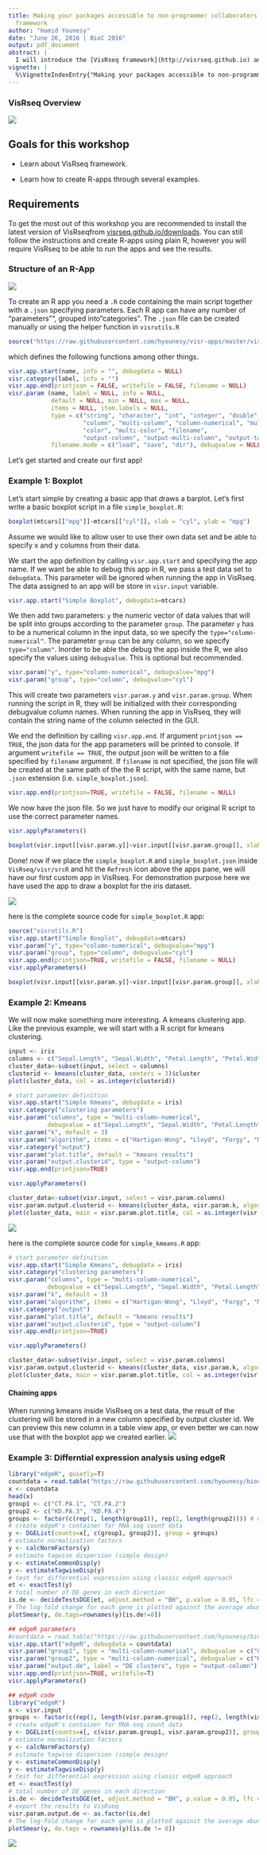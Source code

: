 ```yaml
---
title: Making your packages accessible to non-programmer collaborators using the VisRseq
  framework
author: "Hamid Younesy"
date: "June 26, 2016 | BioC 2016"
output: pdf_document
abstract: |
  I will introduce the [VisRseq framework](http://visrseq.github.io) and walk the participants through the quick process of creating modules called R-apps from R packages. I expect this to be specially useful for bioinformaticians and package developers that develop R-based analysis tools and would like to make them accessible to their non-programmer collaborators or to the public without having to spend significant time on creating extensive graphical user interfaces. I will walk the participants through several examples of creating diverse types of apps, from simple plotting (e.g. plots) to intermediate (e.g. clustering) to more advanced (e.g. edgeR and DEseq) packages. I will also show how several R-apps can be linked together to create more complex workflows. Participants will require having beginner/intermediate knowledge of R and a machine with R and Java installation.
vignette: |
  %\VignetteIndexEntry{"Making your packages accessible to non-programmer collaborators using the VisRseq framework} %\VignetteEngine{knitr::rmarkdown} %\VignetteEncoding{UTF-8}
---
```


### VisRseq Overview
![](images/screenshot.png)


## Goals for this workshop

- Learn about VisRseq framework.

- Learn how to create R-apps through several examples.

## Requirements
To get the most out of this workshop you are recommended to install the latest version of VisRseqfrom [visrseq.github.io/downloads](http://visrseq.github.io/downloads).
You can still follow the instructions and create R-apps using plain R, however you will require VisRseq to be able to run the apps and see the results.

### Structure of an R-App
![](images/anatomy.png)

To create an R app you need a ```.R``` code containing the main script together with a ```.json``` specifying parameters. 
Each R app can have any number of "parameters"", grouped into "categories". 
The ```.json``` file can be created manually or using the helper function in ```visrutils.R```
```r
source("https://raw.githubusercontent.com/hyounesy/visr-apps/master/visrutils.R")
```

which defines the following functions among other things.

```r
visr.app.start(name, info = "", debugdata = NULL)
visr.category(label, info = "")
visr.app.end(printjson = FALSE, writefile = FALSE, filename = NULL)
visr.param (name, label = NULL, info = NULL,
            default = NULL, min = NULL, max = NULL,
            items = NULL, item.labels = NULL,
            type = c("string", "character", "int", "integer", "double", "boolean", "logical", "multi-string",
                     "column", "multi-column", "column-numerical", "multi-column-numerical",
                     "color", "multi-color", "filename",
                     "output-column", "output-multi-column", "output-table"),
            filename.mode = c("load", "save", "dir"), debugvalue = NULL)
```

Let's get started and create our first app!

### Example 1: Boxplot

Let's start simple by creating a basic app that draws a barplot. Let's first write a basic boxplot script in a file ```simple_boxplot.R```:
```r
boxplot(mtcars[["mpg"]]~mtcars[["cyl"]], xlab = "cyl", ylab = "mpg")
```

Assume we would like to allow user to use their own data set and be able to specify x and y columns from their data.

We start the app definition by calling ```visr.app.start``` and specifying the app name. If we want be able to debug this app in R, we pass a test data set to ```debugdata```. This parameter will be ignored when running the app in VisRseq.
The data assigned to an app will be store in ```visr.input``` variable. 

```r
visr.app.start("Simple Boxplot", debugdata=mtcars)
```


We then add two parameters: ```y``` the numeric vector of data values that will be split into groups according to the parameter ```group```. 
The parameter ```y``` has to be a numerical column in the input data, so we specify the ```type="column-numerical"```. The parameter ```group``` can be any column, so we specify ```type="column"```. Inorder to be able the debug the app inside the R, we also specify the values using ```debugvalue```. This is optional but recommended.

```r
visr.param("y", type="column-numerical", debugvalue="mpg")
visr.param("group", type="column", debugvalue="cyl")
```

This will create two parameters ```visr.param.y``` and ```visr.param.group```. When running the script in R, they will be initialized with their corresponding debugvalue column names. When running the app in VisRseq, they will contain the string name of the column selected in the GUI.

We end the definition by calling ```visr.app.end```. If argument ```printjson == TRUE```, the json data for the app parameters will be printed to console. If argument ```writefile == TRUE```, the output json will be written to a file specified by ```filename``` argument. If ```filename``` is not specified, the json file will be created at the same path of the the R script, with the same name, but ```.json``` extension (i.e. ```simple_boxplot.json```).

```r
visr.app.end(printjson=TRUE, writefile = FALSE, filename = NULL)
```

We now have the json file. So we just have to modify our original R script to use the correct parameter names.

```r
visr.applyParameters()

boxplot(visr.input[[visr.param.y]]~visr.input[[visr.param.group]], xlab = visr.param.group, ylab = visr.param.y)
```

Done! now if we place the ```simple_boxplot.R``` and ```simple_boxplot.json``` inside ```VisRseq/visr/srcR``` and hit the ```Refresh``` icon above the apps pane, we will have our first custom app in VisRseq. For demonstration purpose here we have used the app to draw a boxplot for the iris dataset.

![](images/simple_boxplot.png)

here is the complete source code for ```simple_boxplot.R``` app:

```r
source("visrutils.R")
visr.app.start("Simple Boxplot", debugdata=mtcars)
visr.param("y", type="column-numerical", debugvalue="mpg")
visr.param("group", type="column", debugvalue="cyl")
visr.app.end(printjson=TRUE, writefile = FALSE, filename = NULL)
visr.applyParameters()

boxplot(visr.input[[visr.param.y]]~visr.input[[visr.param.group]], xlab = visr.param.group, ylab = visr.param.y)
```


### Example 2: Kmeans

We will now make something more interesting. A kmeans clustering app. Like the previous example, we will start with a R script for kmeans clustering.

```r
input <- iris
columns <- c("Sepal.Length", "Sepal.Width", "Petal.Length", "Petal.Width")
cluster_data<-subset(input, select = columns)
clusterid <- kmeans(cluster_data, centers = 3)$cluster
plot(cluster_data, col = as.integer(clusterid))
```


```r
# start parameter definition
visr.app.start("Simple Kmeans", debugdata = iris)
visr.category("clustering parameters")
visr.param("columns", type = "multi-column-numerical", 
           debugvalue = c("Sepal.Length", "Sepal.Width", "Petal.Length", "Petal.Width"))
visr.param("k", default = 3)
visr.param("algorithm", items = c("Hartigan-Wong", "Lloyd", "Forgy", "MacQueen"))
visr.category("output")
visr.param("plot.title", default = "kmeans results")
visr.param("output.clusterid", type = "output-column")
visr.app.end(printjson=TRUE)

```
```r
visr.applyParameters()

cluster_data<-subset(visr.input, select = visr.param.columns)
visr.param.output.clusterid <- kmeans(cluster_data, visr.param.k, algorithm = visr.param.algorithm)$cluster
plot(cluster_data, main = visr.param.plot.title, col = as.integer(visr.param.output.clusterid))
```

![](images/simple_kmeans.png)

here is the complete source code for ```simple_kmeans.R``` app:
```r
# start parameter definition
visr.app.start("Simple Kmeans", debugdata = iris)
visr.category("clustering parameters")
visr.param("columns", type = "multi-column-numerical", 
           debugvalue = c("Sepal.Length", "Sepal.Width", "Petal.Length", "Petal.Width"))
visr.param("k", default = 3)
visr.param("algorithm", items = c("Hartigan-Wong", "Lloyd", "Forgy", "MacQueen"))
visr.category("output")
visr.param("plot.title", default = "kmeans results")
visr.param("output.clusterid", type = "output-column")
visr.app.end(printjson=TRUE)

visr.applyParameters()

cluster_data<-subset(visr.input, select = visr.param.columns)
visr.param.output.clusterid <- kmeans(cluster_data, visr.param.k, algorithm = visr.param.algorithm)$cluster
plot(cluster_data, main = visr.param.plot.title, col = as.integer(visr.param.output.clusterid))
```


#### Chaining apps
When running kmeans inside VisRseq on a test data, the result of the clustering will be stored in a new column specified by output cluster id.
We can preview this new column in a table view app, or even better we can now use that with the boxplot app we created earlier. 
![](images/kmeans_boxplot.png)


### Example 3: Differntial expression analysis using edgeR
```r
library("edgeR", quietly=T)
countdata = read.table("https://raw.githubusercontent.com/hyounesy/bioc2016.visrseq/master/data/counts.txt", header=T, row.names = 1)
x <- countdata
head(x)
group1 <- c("CT.PA.1", "CT.PA.2")
group2 <- c("KD.PA.3", "KD.PA.4")
groups <- factor(c(rep(1, length(group1)), rep(2, length(group2)))) # c(1, 1, 2, 2)
# create edgeR's container for RNA-seq count data
y <- DGEList(counts=x[, c(group1, group2)], group = groups)
# estimate normalization factors
y <- calcNormFactors(y)
# estimate tagwise dispersion (simple design)
y <- estimateCommonDisp(y)
y <- estimateTagwiseDisp(y)
# test for differential expression using classic edgeR approach
et <- exactTest(y)
# total number of DE genes in each direction
is.de <- decideTestsDGE(et, adjust.method = "BH", p.value = 0.05, lfc = 0)
# The log-fold change for each gene is plotted against the average abundance
plotSmear(y, de.tags=rownames(y)[is.de!=0])
```



```r
## edgeR parameters
#countdata = read.table("https://raw.githubusercontent.com/hyounesy/bioc2016.visrseq/master/data/counts.txt", header=T, row.names = 1)
visr.app.start("edgeR", debugdata = countdata)
visr.param("group1", type = "multi-column-numerical", debugvalue = c("CT.PA.1", "CT.PA.2"))
visr.param("group2", type = "multi-column-numerical", debugvalue = c("KD.PA.3", "KD.PA.4"))
visr.param("output.de", label = "DE clusters", type = "output-column")
visr.app.end(printjson=TRUE, writefile=T)
visr.applyParameters()
```

```r
## edgeR code
library("edgeR")
x <- visr.input
groups <- factor(c(rep(1, length(visr.param.group1)), rep(2, length(visr.param.group2)))) # c(1, 1, 2, 2)
# create edgeR's container for RNA-seq count data
y <- DGEList(counts=x[, c(visr.param.group1, visr.param.group2)], group = groups)
# estimate normalization factors
y <- calcNormFactors(y)
# estimate tagwise dispersion (simple design)
y <- estimateCommonDisp(y)
y <- estimateTagwiseDisp(y)
# test for differential expression using classic edgeR approach
et <- exactTest(y)
# total number of DE genes in each direction
is.de <- decideTestsDGE(et, adjust.method = "BH", p.value = 0.05, lfc = 0)
# export the results to VisRseq
visr.param.output.de <- as.factor(is.de)
# The log-fold change for each gene is plotted against the average abundance
plotSmear(y, de.tags = rownames(y)[is.de != 0])
```
![](images/simple_edgeR.png)

